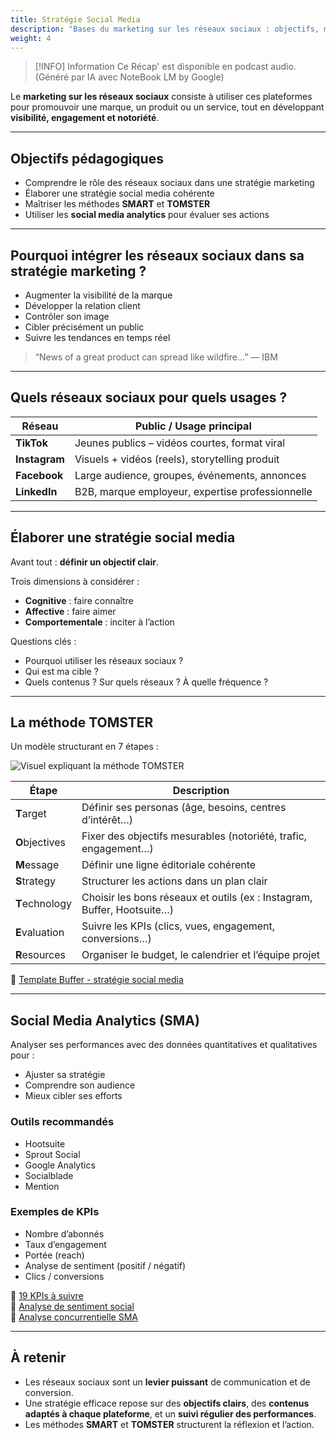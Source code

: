 ```yaml
---
title: Stratégie Social Media
description: "Bases du marketing sur les réseaux sociaux : objectifs, méthodes et outils d’analyse."
weight: 4
---
```



> [!INFO] Information
> Ce Récap' est disponible en podcast audio. (Généré par IA avec NoteBook LM by Google)

<SrtPlayer
  client:only="react"
  audioSrc="/podcasts/marketing/strategy-social-media.m4a"
  srtUrl="/podcasts/marketing/strategy-social-media.srt"
/>

Le **marketing sur les réseaux sociaux** consiste à utiliser ces plateformes pour promouvoir une marque, un produit ou un service, tout en développant **visibilité, engagement et notoriété**.

---

## Objectifs pédagogiques

- Comprendre le rôle des réseaux sociaux dans une stratégie marketing
- Élaborer une stratégie social media cohérente
- Maîtriser les méthodes **SMART** et **TOMSTER**
- Utiliser les **social media analytics** pour évaluer ses actions

---

## Pourquoi intégrer les réseaux sociaux dans sa stratégie marketing ?

- Augmenter la visibilité de la marque
- Développer la relation client
- Contrôler son image
- Cibler précisément un public
- Suivre les tendances en temps réel

> “News of a great product can spread like wildfire...” — IBM

---

## Quels réseaux sociaux pour quels usages ?

| Réseau        | Public / Usage principal                         |
| ------------- | ------------------------------------------------ |
| **TikTok**    | Jeunes publics – vidéos courtes, format viral    |
| **Instagram** | Visuels + vidéos (reels), storytelling produit   |
| **Facebook**  | Large audience, groupes, événements, annonces    |
| **LinkedIn**  | B2B, marque employeur, expertise professionnelle |

---

## Élaborer une stratégie social media

Avant tout : **définir un objectif clair**.

Trois dimensions à considérer :

- **Cognitive** : faire connaître
- **Affective** : faire aimer
- **Comportementale** : inciter à l’action

Questions clés :

- Pourquoi utiliser les réseaux sociaux ?
- Qui est ma cible ?
- Quels contenus ? Sur quels réseaux ? À quelle fréquence ?

---

## La méthode TOMSTER

Un modèle structurant en 7 étapes :

![Visuel expliquant la méthode TOMSTER](/assets/webp/marketing/tomster.webp)

| Étape          | Description                                                             |
| -------------- | ----------------------------------------------------------------------- |
| **T**arget     | Définir ses personas (âge, besoins, centres d’intérêt…)                 |
| **O**bjectives | Fixer des objectifs mesurables (notoriété, trafic, engagement…)         |
| **M**essage    | Définir une ligne éditoriale cohérente                                  |
| **S**trategy   | Structurer les actions dans un plan clair                               |
| **T**echnology | Choisir les bons réseaux et outils (ex : Instagram, Buffer, Hootsuite…) |
| **E**valuation | Suivre les KPIs (clics, vues, engagement, conversions…)                 |
| **R**esources  | Organiser le budget, le calendrier et l’équipe projet                   |

📄 [Template Buffer - stratégie social media](https://docs.google.com/document/d/1ZmFvM8KmnKrOVNhtneyffDbxqBB0yjmDTVv1bGdxM9c/edit)

---

## Social Media Analytics (SMA)

Analyser ses performances avec des données quantitatives et qualitatives pour :

- Ajuster sa stratégie
- Comprendre son audience
- Mieux cibler ses efforts

### Outils recommandés

- Hootsuite
- Sprout Social
- Google Analytics
- Socialblade
- Mention

### Exemples de KPIs

- Nombre d’abonnés
- Taux d’engagement
- Portée (reach)
- Analyse de sentiment (positif / négatif)
- Clics / conversions

📘 [19 KPIs à suivre](https://blog.hootsuite.com/social-media-kpis-key-performance-indicators/)  
📘 [Analyse de sentiment social](https://blog.hootsuite.com/fr/lanalyse-du-sentiment-sur-les-reseaux-sociaux-quest-ce-que-cest-et-a-quoi-ca-sert/)  
📘 [Analyse concurrentielle SMA](https://www.synerweb.fr/blog/tendances/analyse-reseaux-sociaux.html)

---

## À retenir

- Les réseaux sociaux sont un **levier puissant** de communication et de conversion.
- Une stratégie efficace repose sur des **objectifs clairs**, des **contenus adaptés à chaque plateforme**, et un **suivi régulier des performances**.
- Les méthodes **SMART** et **TOMSTER** structurent la réflexion et l’action.
